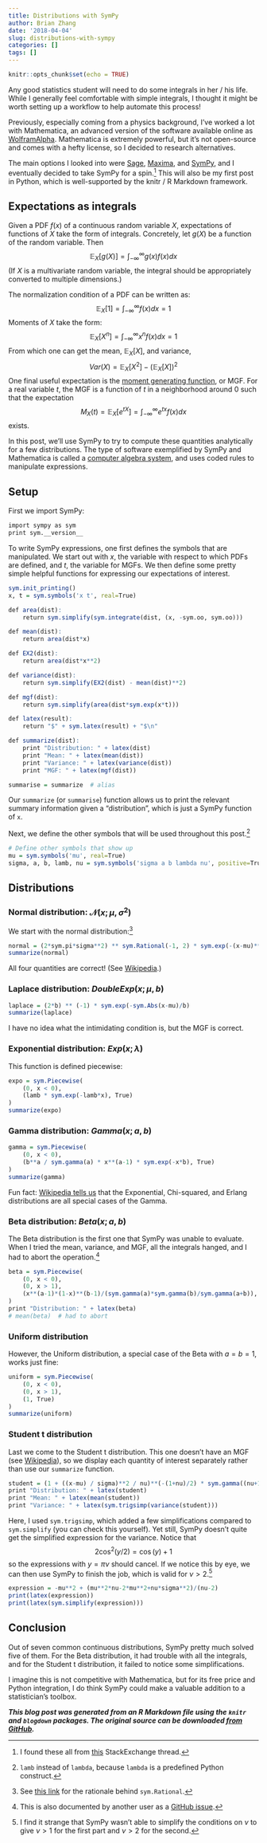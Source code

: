 ```yaml
---
title: Distributions with SymPy
author: Brian Zhang
date: '2018-04-04'
slug: distributions-with-sympy
categories: []
tags: []
---
```


```r
knitr::opts_chunk$set(echo = TRUE)
```

Any good statistics student will need to do some integrals in her / his life. While I generally feel comfortable with simple integrals, I thought it might be worth setting up a workflow to help automate this process!

Previously, especially coming from a physics background, I've worked a lot with Mathematica, an advanced version of the software available online as [WolframAlpha](https://www.wolframalpha.com/). Mathematica is extremely powerful, but it's not open-source and comes with a hefty license, so I decided to research alternatives.

The main options I looked into were [Sage](http://www.sagemath.org/), [Maxima](http://maxima.sourceforge.net/index.html), and [SymPy](http://www.sympy.org/en/index.html), and I eventually decided to take SymPy for a spin.^[I found these all from [this](https://mathematica.stackexchange.com/questions/28162/alternatives-to-mathematica) StackExchange thread.] This will also be my first post in Python, which is well-supported by the knitr / R Markdown framework.

## Expectations as integrals
Given a PDF $f(x)$ of a continuous random variable $X$, expectations of functions of $X$ take the form of integrals. Concretely, let $g(X)$ be a function of the random variable. Then
$$
\mathbb{E}_X[g(X)] = \int_{-\infty}^{\infty}g(x)f(x)dx
$$
(If $X$ is a multivariate random variable, the integral should be appropriately converted to multiple dimensions.)

The normalization condition of a PDF can be written as:
$$
\mathbb{E}_X[1] = \int_{-\infty}^{\infty}f(x)dx = 1
$$
Moments of $X$ take the form:
$$
\mathbb{E}_X[X^n] = \int_{-\infty}^{\infty}x^nf(x)dx = 1
$$
From which one can get the mean, $\mathbb{E}_X[X]$, and variance,
$$
Var(X) = \mathbb{E}_X[X^2] - (\mathbb{E}_X[X])^2
$$
One final useful expectation is the [moment generating function](https://en.wikipedia.org/wiki/Moment-generating_function), or MGF. For a real variable $t$, the MGF is a function of $t$ in a neighborhood around 0 such that the expectation
$$
M_X(t) = \mathbb{E}_X[e^{tX} ]= \int_{-\infty}^{\infty}e^{tx}f(x)dx
$$
exists.

In this post, we'll use SymPy to try to compute these quantities analytically for a few distributions. The type of software exemplified by SymPy and Mathematica is called a [computer algebra system](https://en.wikipedia.org/wiki/List_of_computer_algebra_systems), and uses coded rules to manipulate expressions.

## Setup
First we import SymPy:
```r
import sympy as sym
print sym.__version__
```

To write SymPy expressions, one first defines the symbols that are manipulated. We start out with $x$, the variable with respect to which PDFs are defined, and $t$, the variable for MGFs. We then define some pretty simple helpful functions for expressing our expectations of interest.
```r
sym.init_printing()
x, t = sym.symbols('x t', real=True)

def area(dist):
    return sym.simplify(sym.integrate(dist, (x, -sym.oo, sym.oo)))

def mean(dist):
    return area(dist*x)

def EX2(dist):
    return area(dist*x**2)

def variance(dist):
    return sym.simplify(EX2(dist) - mean(dist)**2)

def mgf(dist):
    return sym.simplify(area(dist*sym.exp(x*t)))

def latex(result):
    return "$" + sym.latex(result) + "$\n" 

def summarize(dist):
    print "Distribution: " + latex(dist)
    print "Mean: " + latex(mean(dist))
    print "Variance: " + latex(variance(dist))
    print "MGF: " + latex(mgf(dist))

summarise = summarize  # alias
```

Our `summarize` (or `summarise`) function allows us to print the relevant summary information given a "distribution", which is just a SymPy function of `x`.

Next, we define the other symbols that will be used throughout this post.^[`lamb` instead of `lambda`, because `lambda` is a predefined Python construct.]
```r
# Define other symbols that show up
mu = sym.symbols('mu', real=True)
sigma, a, b, lamb, nu = sym.symbols('sigma a b lambda nu', positive=True)
```

## Distributions

### Normal distribution: $\mathcal{N}(x; \mu, \sigma^2)$
We start with the normal distribution:^[See [this link](http://docs.sympy.org/latest/tutorial/gotchas.html#two-final-notes-and) for the rationale behind `sym.Rational`.]
```r
normal = (2*sym.pi*sigma**2) ** sym.Rational(-1, 2) * sym.exp(-(x-mu)**2/(2*sigma**2))
summarize(normal)
```

All four quantities are correct! (See [Wikipedia](https://en.wikipedia.org/wiki/Normal_distribution).)

### Laplace distribution: $DoubleExp(x; \mu, b)$
```r
laplace = (2*b) ** (-1) * sym.exp(-sym.Abs(x-mu)/b)
summarize(laplace)
```

I have no idea what the intimidating condition is, but the MGF is correct.

### Exponential distribution: $Exp(x; \lambda)$
This function is defined piecewise:
```r
expo = sym.Piecewise(
    (0, x < 0),
    (lamb * sym.exp(-lamb*x), True)
)
summarize(expo)
```

### Gamma distribution: $Gamma(x; a, b)$
```r
gamma = sym.Piecewise(
    (0, x < 0),
    (b**a / sym.gamma(a) * x**(a-1) * sym.exp(-x*b), True)
)
summarize(gamma)
```

Fun fact: [Wikipedia tells us](https://en.wikipedia.org/wiki/Gamma_distribution) that the Exponential, Chi-squared, and Erlang distributions are all special cases of the Gamma.

### Beta distribution: $Beta(x; a, b)$
The Beta distribution is the first one that SymPy was unable to evaluate. When I tried the mean, variance, and MGF, all the integrals hanged, and I had to abort the operation.^[This is also documented by another user as a [GitHub issue](https://github.com/sympy/sympy/issues/11169).]
```r
beta = sym.Piecewise(
    (0, x < 0),
    (0, x > 1),
    (x**(a-1)*(1-x)**(b-1)/(sym.gamma(a)*sym.gamma(b)/sym.gamma(a+b)), True)
)
print "Distribution: " + latex(beta)
# mean(beta)  # had to abort
```

### Uniform distribution
However, the Uniform distribution, a special case of the Beta with $a = b = 1$, works just fine:
```r
uniform = sym.Piecewise(
    (0, x < 0),
    (0, x > 1),
    (1, True)
)
summarize(uniform)
```

### Student t distribution
Last we come to the Student t distribution. This one doesn't have an MGF (see [Wikipedia](https://en.wikipedia.org/wiki/Student%27s_t-distribution)), so we display each quantity of interest separately rather than use our `summarize` function.
```r
student = (1 + ((x-mu) / sigma)**2 / nu)**(-(1+nu)/2) * sym.gamma((nu+1)/2)/(sym.gamma(nu/2)*sym.sqrt(nu*sym.pi)*sigma)
print "Distribution: " + latex(student)
print "Mean: " + latex(mean(student))
print "Variance: " + latex(sym.trigsimp(variance(student)))
```

Here, I used `sym.trigsimp`, which added a few simplifications compared to `sym.simplify` (you can check this yourself). Yet still, SymPy doesn't quite get the simplified expression for the variance. Notice that
$$
2\cos^2(y/2) = \cos(y) + 1
$$
so the expressions with $y = \pi \nu$ should cancel. If we notice this by eye, we can then use SymPy to finish the job, which is valid for $\nu > 2$.^[I find it strange that SymPy wasn't able to simplify the conditions on $\nu$ to give $\nu > 1$ for the first part and $\nu > 2$ for the second.]

```r
expression = -mu**2 + (mu**2*nu-2*mu**2+nu*sigma**2)/(nu-2)
print(latex(expression))
print(latex(sym.simplify(expression)))
```

## Conclusion

Out of seven common continuous distributions, SymPy pretty much solved five of them. For the Beta distribution, it had trouble with all the integrals, and for the Student t distribution, it failed to notice some simplifications.

I imagine this is not competitive with Mathematica, but for its free price and Python integration, I do think SymPy could make a valuable addition to a statistician's toolbox.

***This blog post was generated from an R Markdown file using the `knitr` and `blogdown` packages. The original source can be downloaded [from GitHub](https://github.com/brianzhang01/brianzhang01.github.io/blob/master/post/2018-04-04-distributions-with-sympy.Rmd).***
